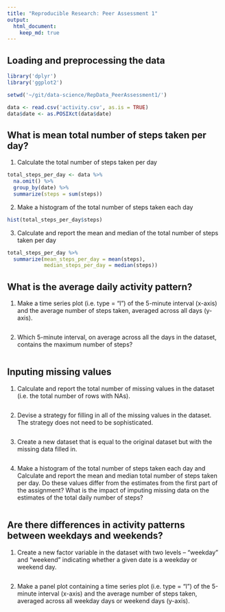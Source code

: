 ```yaml
---
title: "Reproducible Research: Peer Assessment 1"
output: 
  html_document:
    keep_md: true
---
```

## Loading and preprocessing the data
```r
library('dplyr')
library('ggplot2')

setwd('~/git/data-science/RepData_PeerAssessment1/')

data <- read.csv('activity.csv', as.is = TRUE)
data$date <- as.POSIXct(data$date)
```

## What is mean total number of steps taken per day?

1. Calculate the total number of steps taken per day
```r
total_steps_per_day <- data %>%
  na.omit() %>%
  group_by(date) %>%
  summarize(steps = sum(steps))
```

2. Make a histogram of the total number of steps taken each day
```r
hist(total_steps_per_day$steps)
```

3. Calculate and report the mean and median of the total number of steps taken per day
```r
total_steps_per_day %>%
  summarize(mean_steps_per_day = mean(steps),
            median_steps_per_day = median(steps))
```

## What is the average daily activity pattern?

1. Make a time series plot (i.e. type = "l") of the 5-minute interval (x-axis) and the average number of steps taken, averaged across all days (y-axis).
```r

```

2. Which 5-minute interval, on average across all the days in the dataset, contains the maximum number of steps?
```r

```


## Inputing missing values

1. Calculate and report the total number of missing values in the dataset (i.e. the total number of rows with NAs).
```r

```


2. Devise a strategy for filling in all of the missing values in the dataset. The strategy does not need to be sophisticated.
```r

```


3. Create a new dataset that is equal to the original dataset but with the missing data filled in.
```r

```


4. Make a histogram of the total number of steps taken each day and Calculate and report the mean and median total number of steps taken per day. Do these values differ from the estimates from the first part of the assignment? What is the impact of imputing missing data on the estimates of the total daily number of steps?
```r

```


## Are there differences in activity patterns between weekdays and weekends?

1. Create a new factor variable in the dataset with two levels – “weekday” and “weekend” indicating whether a given date is a weekday or weekend day.
```r

```


2. Make a panel plot containing a time series plot (i.e. type = "l") of the 5-minute interval (x-axis) and the average number of steps taken, averaged across all weekday days or weekend days (y-axis).
```r

```
